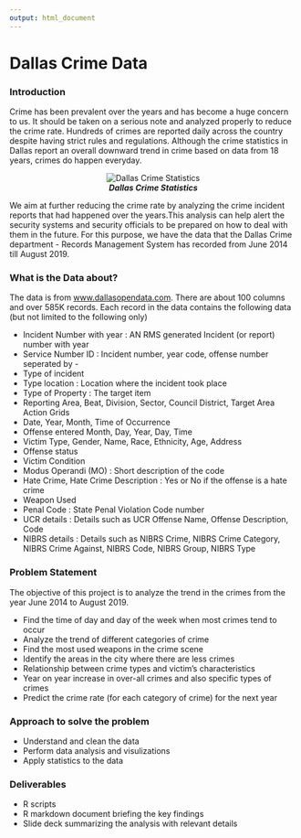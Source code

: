 ---
output: html_document
---

# **Dallas Crime Data**

### **Introduction**
  Crime has been prevalent over the years and has become a huge concern to us. It should be taken on a serious note and analyzed properly to reduce the crime rate. Hundreds of crimes are reported daily across the country despite having strict rules and regulations. Although the crime statistics in Dallas report an overall downward trend in crime based on data from 18 years, crimes do happen everyday.
  
  <center>
  ![***Dallas Crime Statistics***](https://www.cityrating.com/charts/texas/dallas-violent-crime-per-capita.png#.XVOTMLccRdU.link)
  </center>
  
  We aim at further reducing the crime rate by analyzing the crime incident reports that had happened over the years.This analysis can help alert the security systems and security officials to be prepared on how to deal with them in the future. For this purpose, we have the data that the Dallas Crime department - Records Management System has recorded from June 2014 till August 2019.
  
### **What is the Data about?**
  The data is from [www.dallasopendata.com](https://www.dallasopendata.com/Public-Safety/Police-Incidents/qv6i-rri7). There are about 100 columns and over 585K records. Each record in the data contains the following data (but not limited to the following only)
  
  - Incident Number with year : AN RMS generated Incident (or report) number with year
  - Service Number ID : Incident number, year code, offense number seperated by -
  - Type of incident
  - Type location : Location where the incident took place
  - Type of Property : The target item
  - Reporting Area, Beat, Division, Sector, Council District, Target Area Action Grids
  - Date, Year, Month, Time of Occurrence
  - Offense entered Month, Day, Year, Day, Time
  - Victim Type, Gender, Name, Race, Ethnicity, Age, Address
  - Offense status
  - Victim Condition
  - Modus Operandi (MO) : Short description of the code
  - Hate Crime, Hate Crime Description : Yes or No if the offense is a hate crime
  - Weapon Used
  - Penal Code : State Penal Violation Code number
  - UCR details : Details such as UCR Offense Name, Offense Description, Code
  - NIBRS details : Details such as NIBRS Crime, NIBRS Crime Category, NIBRS Crime Against, NIBRS Code, NIBRS Group, NIBRS Type
  
### **Problem Statement**
  The objective of this project is to analyze the trend in the crimes from the year June 2014 to August 2019. 
  
  - Find the time of day and day of the week when most crimes tend to occur
  - Analyze the trend of different categories of crime
  - Find the most used weapons in the crime scene
  - Identify the areas in the city where there are less crimes
  - Relationship between crime types and victim’s characteristics
  - Year on year increase in over-all crimes and also specific types of crimes
  - Predict the crime rate (for each category of crime) for the next year

### **Approach to solve the problem**

  - Understand and clean the data
  - Perform data analysis and visulizations
  - Apply statistics to the data

### **Deliverables**
  - R scripts
  - R markdown document briefing the key findings
  - Slide deck summarizing the analysis with relevant details
